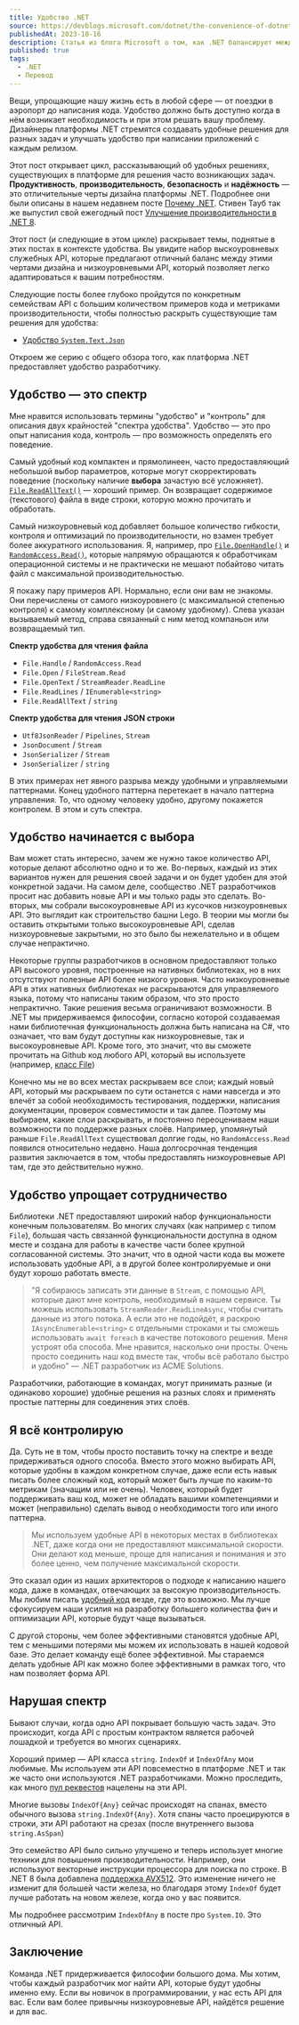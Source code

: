 ```yaml
---
title: Удобство .NET
source: https://devblogs.microsoft.com/dotnet/the-convenience-of-dotnet/
publishedAt: 2023-10-16
description: Статья из блога Microsoft о том, как .NET балансирует между контролем и удобством для разработчика
published: true
tags:
  - .NET
  - Перевод
---
```


Вещи, упрощающие нашу жизнь есть в любой сфере — от поездки в аэропорт до написания кода. Удобство должно быть доступно когда в нём возникает необходимость и при этом решать вашу проблему. Дизайнеры платформы .NET стремятся создавать удобные решения для разных задач и улучшать удобство при написании приложений с каждым релизом.

Этот пост открывает цикл, рассказывающий об удобных решениях, существующих в платформе для решения часто возникающих задач. **Продуктивность**, **производительность**, **безопасность** и **надёжность** — это отличительные черты дизайна платформы .NET. Подробнее они были описаны в нашем недавнем посте [Почему .NET](https://devblogs.microsoft.com/dotnet/why-dotnet/). Стивен Тауб так же выпустил свой ежегодный пост [Улучшение производительности в .NET 8](https://devblogs.microsoft.com/dotnet/performance-improvements-in-net-8/).

Этот пост (и следующие в этом цикле) раскрывает темы, поднятые в этих постах в контексте удобства. Вы увидите набор выскоуровневых служебных API, которые предлагают отличный баланс между этими чертами дизайна и низкоуровневыми API, который позволяет легко адаптироваться к вашим потребностям.

Следующие посты более глубоко пройдутся по конкретным семействам API с большим количеством примеров кода и метриками производительности, чтобы полностью раскрыть существующие там решения для удобства:

- [Удобство `System.Text.Json`](https://devblogs.microsoft.com/dotnet/the-convenience-of-system-text-json/)

Откроем же серию с общего обзора того, как платформа .NET предоставляет удобство разработчику.

## Удобство — это спектр

Мне нравится использовать термины "удобство" и "контроль" для описания двух крайностей "спектра удобства". Удобство — это про опыт написания кода, контроль — про возможность определять его поведение.

Самый удобный код компактен и прямолинеен, часто предоставляющий небольшой выбор параметров, которые могут скорректировать поведение (поскольку наличие **выбора** зачастую всё усложняет). [`File.ReadAllText()`](https://learn.microsoft.com/dotnet/api/system.io.file.readalltext) — хороший пример. Он возвращает содержимое (текстового) файла в виде строки, которую можно прочитать и обработать.

Самый низкоуровневый код добавляет большое количество гибкости, контроля и оптимизаций по производительности, но взамен требует более аккуратного использования. Я, например, про [`File.OpenHandle()`](https://learn.microsoft.com/dotnet/api/system.io.file.openhandle) и [`RandomAccess.Read()`](https://learn.microsoft.com/dotnet/api/system.io.randomaccess.read), которые напрямую обращаются к обработчикам операционной системы и не практически не мешают побайтово читать файл с максимальной производительностью.

Я покажу пару примеров API. Нормально, если они вам не знакомы. Они перечислены от самого низкоуровнего (с максимальной степенью контроля) к самому комплексному (и самому удобному). Слева указан вызываемый метод, справа связанный с ним метод компаньон или возвращаемый тип.

**Спектр удобства для чтения файла**

- `File.Handle` / `RandomAccess.Read`
- `File.Open` / `FileStream.Read`
- `File.OpenText` / `StreamReader.ReadLine`
- `File.ReadLines` / `IEnumerable<string>`
- `File.ReadAllText` / `string`


**Спектр удобства для чтения JSON строки**

- `Utf8JsonReader` / `Pipelines`, `Stream`
- `JsonDocument` / `Stream`
- `JsonSerializer` / `Stream`
- `JsonSerializer` / `string`

В этих примерах нет явного разрыва между удобными и управляемыми паттернами. Конец удобного паттерна перетекает в начало паттерна управления. То, что одному человеку удобно, другому покажется контролем. В этом и суть спектра.

## Удобство начинается с выбора

Вам может стать интересно, зачем же нужно такое количество API, которые делают абсолютно одно и то же. Во-первых, каждый из этих вариантов нужен для решения своей задачи и он будет удобен для этой конкретной задачи. На самом деле, сообщество .NET разработчиков просит нас добавить новые API и мы только рады это сделать. Во-вторых, мы собрали высокоуровневые API из кусочков низкоуровневых API. Это выглядит как строительство башни Lego. В теории мы могли бы оставить открытыми только высокоуровневые API, сделав низкоуровневые закрытыми, но это было бы нежелательно и в общем случае непрактично.

Некоторые группы разработчиков в основном предоставляют только API высокого уровня, построенные на нативных библиотеках, но в них отсутствуют полезные API более низкого уровня. Часто низкоуровневые API в этих нативных библиотеках не раскрываются для управляемого языка, потому что написаны таким образом, что это просто непрактично. Такие решения весьма ограничивают возможности. В .NET мы придерживаемся философии, согласно которой создаваемая нами библиотечная функциональность должна быть написана на C#, что означает, что вам будут доступны как низкоуровневые, так и высокоуровневые API. Кроме того, это значит, что вы сможете прочитать на Github код любого API, который вы используете (например, [класс File](https://github.com/dotnet/runtime/blob/main/src/libraries/System.Private.CoreLib/src/System/IO/File.cs))

Конечно мы не во всех местах раскрываем все слои; каждый новый API, который мы раскрываем по сути останется с нами навсегда и это влечёт за собой необходимость тестирования, поддержки, написания документации, проверок совместимости и так далее. Поэтому мы выбираем, какие слои раскрывать, и постоянно переоцениваем наши возможности по поддержке разных слоёв. Например, упомянутый раньше `File.ReadAllText` существовал долгие годы, но `RandomAccess.Read` появился относительно недавно. Наша долгосрочная тенденция развития заключается в том, чтобы предоставлять низкоуровневые API там, где это действительно нужно.

## Удобство упрощает сотрудничество

Библиотеки .NET предоставляют широкий набор функциональности конечным пользователям. Во многих случаях (как например с типом `File`), большая часть связанной функциональности доступна в одном месте и создана для работы в качестве части более крупной согласованной системы. Это значит, что в одной части кода вы можете использовать удобные API, а в другой более контролируемые и они будут хорошо работать вместе.

> "Я собираюсь записать эти данные в `Stream`, с помощью API, которые дают мне контроль, необходимый в нашем сервисе. Ты можешь использовать `StreamReader.ReadLineAsync`, чтобы считать данные из этого потока. А если это не подойдёт, я раскрою `IAsyncEnumerable<string>` с отдельными строками и ты сможешь использовать `await foreach` в качестве потокового решения. Меня устроят оба способа. Мне нравится, насколько они просты. Очень просто соединить наш код вместе так, чтобы всё работало быстро и удобно" — .NET разработчик из ACME Solutions.

Разработчики, работающие в командах, могут принимать разные (и одинаково хорошие) удобные решения на разных слоях и применять простые паттерны для соединения этих слоёв.

## Я всё контролирую

Да. Суть не в том, чтобы просто поставить точку на спектре и везде придерживаться одного способа. Вместо этого можно выбирать API, которые удобны в каждом конкретном случае, даже если есть навык писать более сложный код, который может быть лучше по каким-то метрикам (значащим или не очень). Человек, который будет поддерживать ваш код, может не обладать вашими компетенциями и может (неправильно) сделать вывод о необходимости того или иного паттерна.

> Мы используем удобные API в некоторых местах в библиотеках .NET, даже когда они не предоставляют максимальной скорости. Они делают код меньше, проще для написания и понимания и это более ценно, чем получение максимальной скорости.

Это сказал один из наших архитекторов о подходе к написанию нашего кода, даже в командах, отвечающих за высокую производительность. Мы любим писать [удобный код](https://github.com/dotnet/runtime/blob/8f565f39ecdee9ce68c6c7f10598a752ab51bc2e/src/libraries/Common/src/Interop/Linux/os-release/Interop.OSReleaseFile.cs#L24) везде, где это возможно. Мы лучше сфокусируем наши усилия на разработку большего количества фич и оптимизации API, которые будут чаще вызываться.

С другой стороны, чем более эффективными становятся удобные API, тем с меньшими потерями мы можем их использовать в нашей кодовой базе. Это делает команду ещё более эффективной. Мы стараемся делать удобные API как можно более эффективными в рамках того, что нам позволяет форма API.

## Нарушая спектр

Бывают случаи, когда одно API покрывает большую часть задач. Это происходит, когда API с простым контрактом является рабочей лошадкой и требуется во многих сценариях.

Хороший пример — API класса `string`. `IndexOf` и `IndexOfAny` мои любимые. Мы используем эти API повсеместно в платформе .NET и так же часто они используются .NET разработчиками. Можно проследить, как много [пул реквестов](https://github.com/dotnet/runtime/pulls?q=is%3Apr+IndexOf) нацелены на эти API.

Многие вызовы `IndexOf{Any}` сейчас происходят на спанах, вместо обычного вызова `string.IndexOf{Any}`. Хотя спаны часто проецируются в строки, эти API работают на срезах (после внутреннего вызова `string.AsSpan`)

Это семейство API было сильно улучшено и теперь использует многие техники для повышения производительности. Например, они используют векторные инструкции процессора для поиска по строке. В .NET 8 была добавлена [поддержка AVX512](https://github.com/dotnet/runtime/pull/86655). Это изменение ничего не изменит для большей части железа, но благодаря этому `IndexOf` будет лучше работать на новом железе, когда оно у вас появится.

Мы подробнее рассмотрим `IndexOfAny` в посте про `System.IO`. Это отличный API.

## Заключение

Команда .NET придерживается философии большого дома. Мы хотим, чтобы каждый разработчик мог найти API, которые будут удобны именно ему. Если вы новичок в программировании, у нас есть API для вас. Если вам более привычны низкоуровневые API, найдётся решение и для вас.
